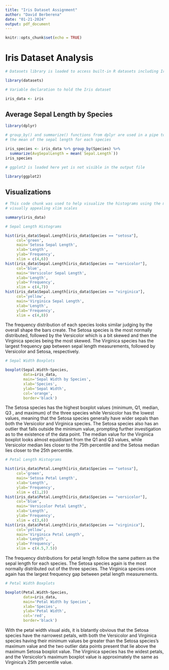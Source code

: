---
title: "Iris Dataset Assignment"
author: "David Berberena"
date: "01-21-2024"
output: pdf_document
---

```{r setup, include=FALSE}
knitr::opts_chunk$set(echo = TRUE)
```
# Iris Dataset Analysis

```{r}
# Datasets library is loaded to access built-in R datasets including Iris

library(datasets)

# Variable declaration to hold the Iris dataset

iris_data <- iris
```
## Average Sepal Length by Species

```{r message=FALSE}
library(dplyr)

# group_by() and summarize() functions from dplyr are used in a pipe to gather
# the mean of the sepal length for each species

iris_species <- iris_data %>% group_by(Species) %>% 
  summarize(AvgSepalLength = mean(`Sepal.Length`))
iris_species
```
```{r include=FALSE}

# ggplot2 is loaded here yet is not visible in the output file

library(ggplot2)
```
## Visualizations

```{r include=FALSE}

# This code chunk was used to help visualize the histograms using the most 
# visually appealing xlim scales

summary(iris_data)
```

```{r}
# Sepal Length Histograms

hist(iris_data$Sepal.Length[iris_data$Species == "setosa"],
     col='green',
     main='Setosa Sepal Length',
     xlab='Length',
     ylab='Frequency',
     xlim = c(4,6))
hist(iris_data$Sepal.Length[iris_data$Species == "versicolor"],
     col='blue',
     main='Versicolor Sepal Length',
     xlab='Length',
     ylab='Frequency',
     xlim = c(4,7))
hist(iris_data$Sepal.Length[iris_data$Species == "virginica"],
     col='yellow',
     main='Virginica Sepal Length',
     xlab='Length',
     ylab='Frequency',
     xlim = c(4,8))
```

The frequency distribution of each species looks similar judging by the overall shape the bars create. The Setosa species is the most normally distributed, followed by the Versicolor which is a bit skewed and then the Virginica species being the most skewed. The Virginica species has the largest frequency gap between sepal length measurements, followed by Versicolor and Setosa, respectively. 

```{r}
# Sepal Width Boxplots

boxplot(Sepal.Width~Species,
        data=iris_data,
        main='Sepal Width by Species',
        xlab='Species',
        ylab='Sepal Width',
        col='orange',
        border='black')
```

The Setosa species has the highest boxplot values (minimum, Q1, median, Q3    , and maximum) of the three species while Versicolor has the lowest values, meaning that the Setosa species generally have wider sepals than both the Versicolor and Virginica species. The Setosa species also has an outlier that falls outside the minimum value, prompting further investigation as to the existence of the data point. The median value for the Virginica boxplot looks almost equidistant from the Q1 and Q3 values, while Versicolor median lies closer to the 75th percentile and the Setosa median lies closer to the 25th percentile.

```{r}
# Petal Length Histograms

hist(iris_data$Petal.Length[iris_data$Species == "setosa"],
     col='green',
     main='Setosa Petal Length',
     xlab='Length',
     ylab='Frequency',
     xlim = c(1,2))
hist(iris_data$Petal.Length[iris_data$Species == "versicolor"],
     col='blue',
     main='Versicolor Petal Length',
     xlab='Length',
     ylab='Frequency',
     xlim = c(3,6))
hist(iris_data$Petal.Length[iris_data$Species == "virginica"],
     col='yellow',
     main='Virginica Petal Length',
     xlab='Length',
     ylab='Frequency',
     xlim = c(4.5,7.5))
```

The frequency distributions for petal length follow the same pattern as the sepal length for each species. The Setosa species again is the most normally distributed out of the three species. The Virginica species once again has the largest frequency gap between petal length measurements.

```{r}
# Petal Width Boxplots

boxplot(Petal.Width~Species,
        data=iris_data,
        main='Petal Width by Species',
        xlab='Species',
        ylab='Petal Width',
        col='red',
        border='black')
```

With the petal width visual aids, it is blatantly obvious that the Setosa species have the narrowest petals, with both the Versicolor and Virginica species having their minimum values be greater than the Setosa species's maximum value and the two outlier data points present that lie above the maximum Setosa boxplot value. The Virginica species has the widest petals, and the Versicolor's maximum boxplot value is approximately the same as Virginica's 25th percentile value.  
